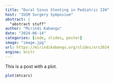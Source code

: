 ```yaml
---
title: "Dural Sinus Stenting in Pediatric IIH"
host: "IUSM Surgery Symposium"
abstract: |
  "abstract stuff"
author: "Mirindi Kabangu"
date: "2024-06-14"
categories: [code, slides, poster]
image: "image.jpg"
url: https://mirindikabangu.org/slides/srs2024
engine: knitr
---
```


This is a post with a plot.

```r
plot(mtcars)
```
